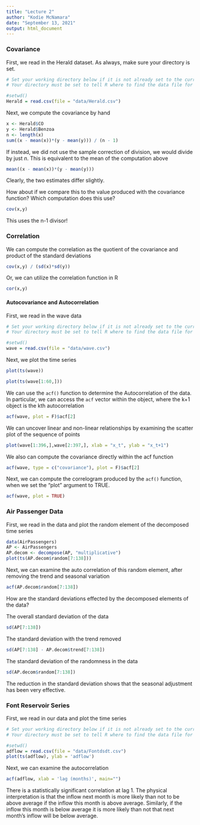 ```yaml
---
title: "Lecture 2"
author: "Kodie McNamara"
date: "September 13, 2021"
output: html_document
---
```


### Covariance 
First, we read in the Herald dataset. As always, make sure your directory is set.
```r
# Set your working directory below if it is not already set to the current 'Lecture Notes' directory.
# Your directory must be set to tell R where to find the data file for Maine monthly unemployment

#setwd()
Herald = read.csv(file = "data/Herald.csv")
```

Next, we compute the covariance by hand
```r
x <- Herald$CO
y <- Herald$Benzoa
n <- length(x)
sum((x - mean(x))*(y - mean(y))) / (n - 1)
```

If instead, we did not use the sample correction of division, we would divide by just $n$. This is equivalent to the mean of the computation above
```r
mean((x - mean(x))*(y - mean(y)))
```

Clearly, the two estimates differ slightly.

How about if we compare this to the value produced with the covariance function? Which computation does this use?
```r
cov(x,y)
```
This uses the n-1 divisor!

### Correlation
We can compute the correlation as the quotient of the covariance and product of the standard deviations
```r
cov(x,y) / (sd(x)*sd(y))
```

Or, we can utilize the correlation function in R
```r
cor(x,y)
```

#### Autocovariance and Autocorrelation
First, we read in the wave data
```r
# Set your working directory below if it is not already set to the current 'Lecture Notes' directory.
# Your directory must be set to tell R where to find the data file for Maine monthly unemployment

#setwd()
wave = read.csv(file = "data/wave.csv")
```

Next, we plot the time series
```r
plot(ts(wave))
```

```r
plot(ts(wave[1:60,]))
```

We can use the `acf()` function to determine the Autocorrelation of the data.
In particular, we can access the `acf` vector within the object, where the k+1 object is the kth autocorrelation
```r
acf(wave, plot = F)$acf[2]
```

We can uncover linear and non-linear relationships by examining the scatter plot of the sequence of points
```r
plot(wave[1:396,],wave[2:397,], xlab = "x_t", ylab = "x_t+1")
```

We also can compute the covariance directly within the acf function
```r
acf(wave, type = c("covariance"), plot = F)$acf[2]
```

Next, we can compute the correlogram produced by the `acf()` function, when we set the "plot" argument to TRUE.
```r
acf(wave, plot = TRUE)
```

### Air Passenger Data

First, we read in the data and plot the random element of the decomposed time series
```r
data(AirPassengers)
AP <- AirPassengers
AP.decom <- decompose(AP, "multiplicative")
plot(ts(AP.decom$random[7:138]))
```


Next, we can examine the auto correlation of this random element, after removing the trend and seasonal variation
```r
acf(AP.decom$random[7:138])
```


How are the standard deviations effected by the decomposed elements of the data?

The overall standard deviation of the data
```r
sd(AP[7:138])
```

The standard deviation with the trend removed
```r
sd(AP[7:138] - AP.decom$trend[7:138])
```
The standard deviation of the randomness in the data
```r
sd(AP.decom$random[7:138])
```

The reduction in the standard deviation shows that the seasonal adjustment has been very effective.


### Font Reservoir Series
First, we read in our data and plot the time series
```r
# Set your working directory below if it is not already set to the current 'Lecture Notes' directory.
# Your directory must be set to tell R where to find the data file for Maine monthly unemployment

#setwd()
adflow = read.csv(file = "data/Fontdsdt.csv")
plot(ts(adflow), ylab = 'adflow')
```

Next, we can examine the autocorrelation
```r
acf(adflow, xlab = 'lag (months)', main="")
```

There is a statistically significant correlation at lag 1. The physical interpretation is that the inflow next month is more likely than not to be above average if the inflow this month is above average. Similarly, if the inflow this month is below average it is more likely than not that next month’s inflow will be below average.
















